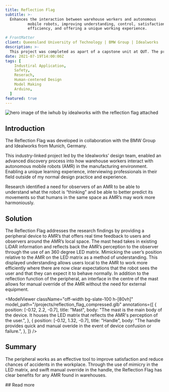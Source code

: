```yaml
---
title: Reflection Flag
subtitle: >-
  Enhances the interaction between warehouse workers and autonomous
          mobile robots, improving understanding, control, satisfaction, safety,
          efficiency, and offering a unique working experience.

# FrontMatter
client: Queensland University of Technology | BMW Group | Idealworks
description: >-
  This project was completed as apart of a capstone unit at QUT. The project was completed in collaboration with Idealworks and the BMW Group...
date: 2021-07-19T14:00:00Z
tags: [
    Industiral Application,
    Safety,
    Reserach,
    Human-centered Design
    Model Making
    Arduino,
  ]
featured: true
---
```


![hero image of the iwhub by idealworks with the reflection flag attached](/projects/iwhub_hero.jpg)

## Introduction

The Reflection Flag was developed in collaboration with the BMW Group
and Idealworks from Munich, Germany.

This industry-linked project led by the Idealworks’ design team,
enabled an advanced discovery process into how warehouse workers
interact with autonomous mobile robots (AMR) in the manufacturing
environment. Enabling a unique learning experience, interviewing
professionals in their field outside of my normal design practice and
experience.

<InlineSection>
  <InlineSectionItem>
    Research identified a need for observers of an AMR to be able to understand
    what the robot is “thinking” and be able to better predict its movements so
    that humans in the same space as AMR’s may work more harmoniously.
  </InlineSectionItem>
  <InlineSectionItem>
    <ImageWithCaption
      alt="image of workers on a bmw production line."
      src="/posts/bmw_production.jpg"
      caption="Men in a BMW production line (BMW Group, 2021)"
    />
  </InlineSectionItem>
</InlineSection>

## Solution

The Reflection Flag addresses the research findings by providing a
peripheral device to AMR’s that offers real time feedback to users and
observers around the AMR’s local space. The mast head takes in
existing LiDAR information and reflects back the AMR’s perception to
the observer through the use of an 360 degree LED matrix. Mimicking
the user’s position relative to the AMR on the LED matrix as a method
of understanding. This displayed understanding allows users local to
the AMR to work more efficiently where there are now clear
expectations that the robot sees the user and that they can expect it
to behave normally. In addition to the reflection function of the
peripheral, an interface in the centre of the mast allows for manual
override of the AMR without the need for external equipment.

<ImageWithCaption
  alt="Proxemics diagram showing the different zones of personal space around the reflection flag"
  src="/posts/proxemics.png"
  caption="Proxemics diagram showing the different zones of personal space around the reflection flag"
/>


<ModelViewer
    className="off-width bg-slate-100 h-[80vh]"
    model_path="/projects/reflection_flag_compressed.glb"
    annotations={[
      {
        position: [-0.12, 2.2, -0.7],
        title: "Mast",
        body: "The mast is the main body of the device. It houses the LED matrix that reflects the AMR's perception of the user.",
      },
      {
        position: [-0.12, 1.32, -0.7],
        title: "Handle",
        body: "The handle provides quick and manual overide in the event of device confusion or failure.",
      },
    ]}
  />

## Summary

The peripheral works as an effective tool to improve satisfaction and
reduce chances of accidents in the workplace. Through the use of
mimicry in the LED matrix, and swift manual override in the handle,
the Reflection Flag has clear benefits for any AMR found in
warehouses.


<Section>
  ## Read more
  <ExternalLink
    href="https://www.dropbox.com/s/qc31gbp5kmqrtqx/Final%20Research%20Report%20Designed%20Document-C.pdf?dl=0"
    emoji="📁"
    description="Read the research report"
  />
  <ExternalLink
    href="https://www.dropbox.com/s/7fciujqt3b122vl/CapstoneVideo-Render-Final.mp4?dl=0"
    emoji="📺"
    description="Watch the video"
  />
  <ExternalLink
    href="https://www.dropbox.com/s/zmsqbazodajv42t/Capstone%20DDR%2C%20ID7%202.pdf?dl=0"
    emoji="📒"
    description="Explore the DDR"
  />
</Section>
